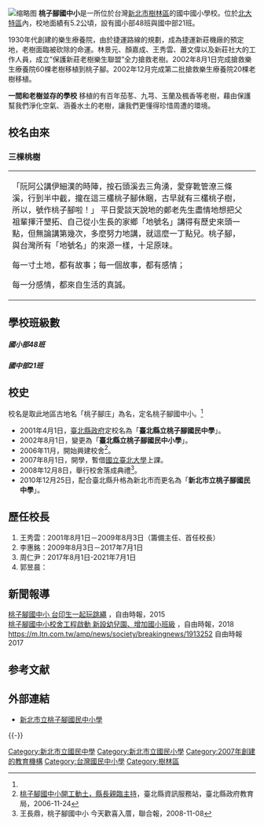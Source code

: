 {{Infobox School
| name = 新北市立桃子腳國民中小學
| other_name = 
| motto = 
| established = 
| type =
| affiliation = 
| district = [[新北市|新北市]][[樹林區|樹林區]]
| grades = 
| president =
| principal = 
| dean = 
| faculty = 
| staff = 
| students =  
| conference =
| colors =
| mascot =
| free_label = 
| free_text = 
| free_label2 = 
| free_text2 = 
| free_label3 =
| magazine = 
| free_text3 =
| location = {{flagicon|TWN}}[[新北市|新北市]][[樹林區|樹林區]]學勤路555號 
| information = 
| tel=+886-2-8970-3225
| fax=+886-2-8970-3228
| website = [https://www.tykjh.ntpc.edu.tw/ www.tykjh.ntpc.edu.tw]
}}
[[File:桃子腳國中小-1.jpg|缩略图]]
'''桃子腳國中小'''是一所位於台灣[[新北市|新北市]][[樹林區|樹林區]]的國中國小學校。位於[[北大特區|北大特區]]內，校地面績有5.2公頃，設有國小部48班與國中部21班。

1930年代創建的樂生療養院，由於捷運路線的規劃，成為捷運新莊機廠的預定地，老樹面臨被砍除的命運。林景元、顏嘉成、王秀雲、蕭文偉以及新莊社大的工作人員，成立”保護新莊老樹樂生聯盟”全力搶救老樹。2002年8月1日完成搶救樂生療養院60棵老樹移植到桃子腳。2002年12月完成第二批搶救樂生療養院20棵老樹移植。

'''一間和老樹並存的學校'''
移植的有百年茄苳、九芎、玉蘭及楓香等老樹，藉由保護幫我們淨化空氣、涵養水土的老樹，讓我們更懂得珍惜周遭的環境。

== 校名由來 ==

=== 三棵桃樹 ===
{|
|「阮阿公講伊細漢的時陣，按石頭溪去三角湧，愛穿靴管潦三條溪，行到半中截，攏在這三欉桃子腳休睏，古早就有三欉桃子樹，所以，號作桃子腳啦！」
平日愛談天說地的鄭老先生盡情地想把父祖輩揮汗墾拓、自己從小生長的家鄉「地號名」講得有歷史來頭一點，但無論講第幾次，多麼努力地講，就這麼一丁點兒。桃子腳，與台灣所有「地號名」的來源一樣，十足原味。

每一寸土地，都有故事；每一個故事，都有感情；

每一分感情，都來自生活的真誠。
|
|}

== 學校班級數==
===== 國小部48班 =====
===== 國中部21班 =====

== 校史 ==
校名是取此地區古地名「桃子腳庄」為名，定名桃子腳國中小。<ref name="開工動土"></ref>
*2001年4月1日，[[臺北縣政府|臺北縣政府]]定校名為「'''臺北縣立桃子腳國民中學'''」。
*2002年8月1日，變更為「'''臺北縣立桃子腳國民中小學'''」。
*2006年11月，開始興建校舍<ref name="開工動土">[http://www.ntpc.gov.tw/web/News?command=showDetail&postId=145910 桃子腳國中小開工動土，縣長親臨主持]{{Dead link|date=2018年7月 |bot=InternetArchiveBot |fix-attempted=no }}，臺北縣資訊服務站，臺北縣政府教育局，2006-11-24</ref>。
*2007年8月1日，開學，暫借[[國立臺北大學|國立臺北大學]]上課。
*2008年12月8日，舉行校舍落成典禮<ref>王長鼎，桃子腳國中小 今天歡喜入厝，聯合報，2008-11-08</ref>。
*2010年12月25日，配合臺北縣升格為新北市而更名為「'''新北市立桃子腳國民中學'''」。

== 歷任校長 ==
#王秀雲：2001年8月1日－2009年8月3日（籌備主任、首任校長）
#李惠銘：2009年8月3日－2017年7月1日
#周仁尹：2017年8月1日-2021年7月1日
#郭昱晨：

== 新聞報導 ==
[http://m.ltn.com.tw/news/local/paper/911995 桃子腳國中小 台印生一起玩跳繩] {{Wayback|url=http://m.ltn.com.tw/news/local/paper/911995 |date=20190617152133 }}，自由時報，2015<br>
[https://news.ltn.com.tw/news/life/breakingnews/2612002 桃子腳國中小校舍工程啟動 新設幼兒園、增加國小班級] {{Wayback|url=https://news.ltn.com.tw/news/life/breakingnews/2612002 |date=20190816052628 }}，自由時報，2018
https://m.ltn.com.tw/amp/news/society/breakingnews/1913252 {{Wayback|url=https://m.ltn.com.tw/amp/news/society/breakingnews/1913252 |date=20190827054001 }} 自由時報2017

== 参考文献 ==
{{Reflist}}

== 外部連結 ==
*[https://www.tykjh.ntpc.edu.tw/ 新北市立桃子腳國民中小學] {{Wayback|url=https://www.tykjh.ntpc.edu.tw/ |date=20210805021659 }}

{{-}}
{{新北市中學列表}}

[[Category:新北市立國民中學|Category:新北市立國民中學]]
[[Category:新北市立國民小學|Category:新北市立國民小學]]
[[Category:2007年創建的教育機構|Category:2007年創建的教育機構]]
[[Category:台灣國民中小學|Category:台灣國民中小學]]
[[Category:樹林區|Category:樹林區]]